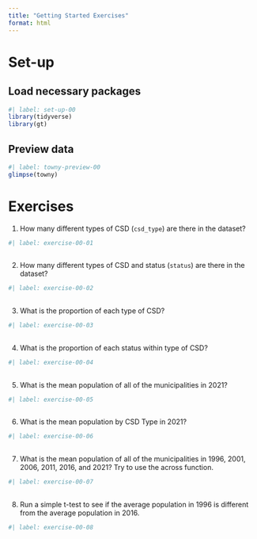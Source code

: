 ```yaml
---
title: "Getting Started Exercises"
format: html
---
```


# Set-up

## Load necessary packages

```r
#| label: set-up-00
library(tidyverse)
library(gt)
```

## Preview data

```r
#| label: towny-preview-00
glimpse(towny)
```

# Exercises

1. How many different types of CSD (`csd_type`) are there in the dataset?

```r
#| label: exercise-00-01
 
```


2. How many different types of CSD and status (`status`) are there in the dataset?

```r
#| label: exercise-00-02
 
```


3. What is the proportion of each type of CSD?

```r
#| label: exercise-00-03
 
```

4. What is the proportion of each status within type of CSD?

```r
#| label: exercise-00-04
 
```

5. What is the mean population of all of the municipalities in 2021?

```r
#| label: exercise-00-05
 
```

6. What is the mean population by CSD Type in 2021?

```r
#| label: exercise-00-06
 
```

7. What is the mean population of all of the municipalities in 1996, 2001, 2006, 2011, 2016, and 2021? Try to use the across function.

```r
#| label: exercise-00-07
 
```

8. Run a simple t-test to see if the average population in 1996 is different from the average population in 2016.

```r
#| label: exercise-00-08

```
